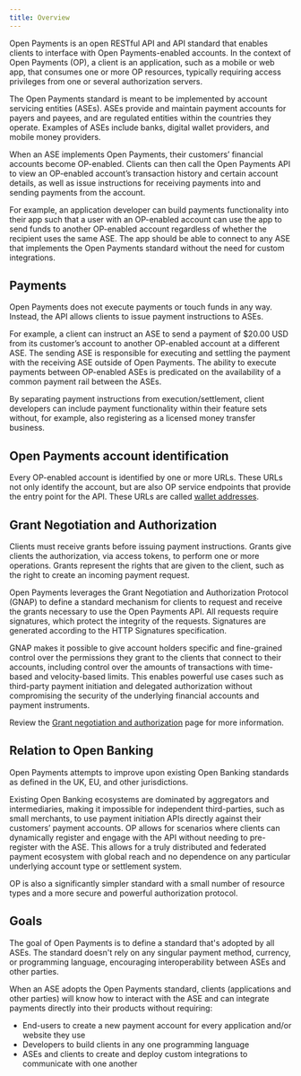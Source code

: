 ```yaml
---
title: Overview
---
```



Open Payments is an open RESTful API and API standard that enables clients to interface with Open Payments-enabled accounts. In the context of Open Payments (OP), a client is an application, such as a mobile or web app, that consumes one or more OP resources, typically requiring access privileges from one or several authorization servers.

The Open Payments standard is meant to be implemented by account servicing entities (ASEs). ASEs provide and maintain payment accounts for payers and payees, and are regulated entities within the countries they operate. Examples of ASEs include banks, digital wallet providers, and mobile money providers.

When an ASE implements Open Payments, their customers’ financial accounts become OP-enabled. Clients can then call the Open Payments API to view an OP-enabled account’s transaction history and certain account details, as well as issue instructions for receiving payments into and sending payments from the account.

For example, an application developer can build payments functionality into their app such that a user with an OP-enabled account can use the app to send funds to another OP-enabled account regardless of whether the recipient uses the same ASE. The app should be able to connect to any ASE that implements the Open Payments standard without the need for custom integrations.

## Payments

Open Payments does not execute payments or touch funds in any way. Instead, the API allows clients to issue payment instructions to ASEs.

For example, a client can instruct an ASE to send a payment of $20.00 USD from its customer’s account to another OP-enabled account at a different ASE. The sending ASE is responsible for executing and settling the payment with the receiving ASE outside of Open Payments. The ability to execute payments between OP-enabled ASEs is predicated on the availability of a common payment rail between the ASEs.

By separating payment instructions from execution/settlement, client developers can include payment functionality within their feature sets without, for example, also registering as a licensed money transfer business.

## Open Payments account identification

Every OP-enabled account is identified by one or more URLs. These URLs not only identify the account, but are also OP service endpoints that provide the entry point for the API. These URLs are called [wallet addresses](/introduction/wallet-addresses).

## Grant Negotiation and Authorization

Clients must receive grants before issuing payment instructions. Grants give clients the authorization, via access tokens, to perform one or more operations. Grants represent the rights that are given to the client, such as the right to create an incoming payment request.

Open Payments leverages the <LinkOut href='https://datatracker.ietf.org/doc/html/draft-ietf-gnap-core-protocol'>Grant Negotiation and Authorization Protocol (GNAP)</LinkOut> to define a standard mechanism for clients to request and receive the grants necessary to use the Open Payments API. All requests require signatures, which protect the integrity of the requests. Signatures are generated according to the <LinkOut href='https://datatracker.ietf.org/doc/draft-ietf-httpbis-message-signatures/'>HTTP Signatures specification</LinkOut>.

GNAP makes it possible to give account holders specific and fine-grained control over the permissions they grant to the clients that connect to their accounts, including control over the amounts of transactions with time-based and velocity-based limits. This enables powerful use cases such as third-party payment initiation and delegated authorization without compromising the security of the underlying financial accounts and payment instruments.

Review the [Grant negotiation and authorization](/introduction/grants) page for more information.

## Relation to Open Banking

Open Payments attempts to improve upon existing Open Banking standards as defined in the UK, EU, and other jurisdictions.

Existing Open Banking ecosystems are dominated by aggregators and intermediaries, making it impossible for independent third-parties, such as small merchants, to use payment initiation APIs directly against their customers’ payment accounts. OP allows for scenarios where clients can dynamically register and engage with the API without needing to pre-register with the ASE. This allows for a truly distributed and federated payment ecosystem with global reach and no dependence on any particular underlying account type or settlement system.

OP is also a significantly simpler standard with a small number of resource types and a more secure and powerful authorization protocol.

## Goals

The goal of Open Payments is to define a standard that's adopted by all ASEs. The standard doesn't rely on any singular payment method, currency, or programming language, encouraging interoperability between ASEs and other parties.

When an ASE adopts the Open Payments standard, clients (applications and other parties) will know how to interact with the ASE and can integrate payments directly into their products without requiring:

- End-users to create a new payment account for every application and/or website they use
- Developers to build clients in any one programming language
- ASEs and clients to create and deploy custom integrations to communicate with one another
